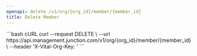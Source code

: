 ```yaml
---
openapi: delete /v1/org/{org_id}/member/{member_id}
title: Delete Member
---
```



<OrgManagementAPI />


<RequestExample>
```bash cURL
curl --request DELETE \
  --url https://api.management.junction.com/v1/org/{org_id}/member/{member_id} \
  --header 'X-Vital-Org-Key: <api-key>'
```
</RequestExample>
